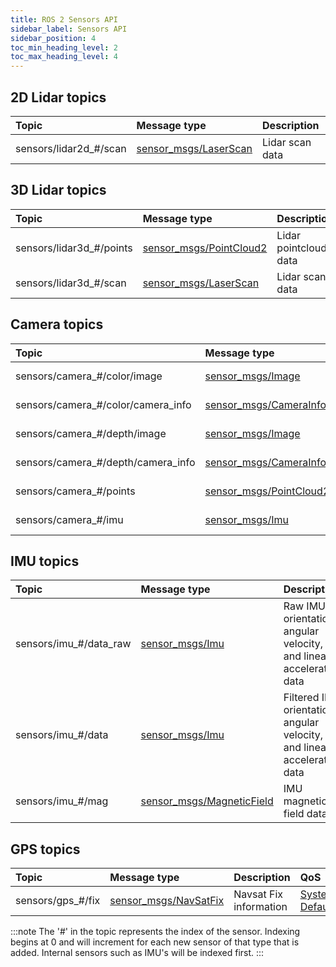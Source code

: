 ```yaml
---
title: ROS 2 Sensors API
sidebar_label: Sensors API
sidebar_position: 4
toc_min_heading_level: 2
toc_max_heading_level: 4
---
```


## 2D Lidar topics

| Topic                            | Message type                                                                                                 | Description     | QoS                                       |
| :------------------------------- | :----------------------------------------------------------------------------------------------------------- | :-------------- | :---------------------------------------- |
| sensors/lidar2d\_#/scan | [sensor_msgs/LaserScan](https://github.com/ros2/common_interfaces/blob/humble/sensor_msgs/msg/LaserScan.msg) | Lidar scan data | [System Default](overview#system-default) |

## 3D Lidar topics

| Topic                              | Message type                                                                                                     | Description           | QoS                                       |
| :--------------------------------- | :--------------------------------------------------------------------------------------------------------------- | :-------------------- | :---------------------------------------- |
| sensors/lidar3d\_#/points | [sensor_msgs/PointCloud2](https://github.com/ros2/common_interfaces/blob/humble/sensor_msgs/msg/PointCloud2.msg) | Lidar pointcloud data | [System Default](overview#system-default) |
| sensors/lidar3d\_#/scan   | [sensor_msgs/LaserScan](https://github.com/ros2/common_interfaces/blob/humble/sensor_msgs/msg/LaserScan.msg)     | Lidar scan data       | [System Default](overview#system-default) |

## Camera topics

| Topic                                        | Message type                                                                                                     | Description     | QoS                                       |
| :------------------------------------------- | :--------------------------------------------------------------------------------------------------------------- | :-------------- | :---------------------------------------- |
| sensors/camera\_#/color/image       | [sensor_msgs/Image](https://github.com/ros2/common_interfaces/blob/humble/sensor_msgs/msg/Image.msg)             | Raw RGB image   | [System Default](overview#system-default) |
| sensors/camera\_#/color/camera_info | [sensor_msgs/CameraInfo](https://github.com/ros2/common_interfaces/blob/humble/sensor_msgs/msg/CameraInfo.msg)   | Camera Info     | [System Default](overview#system-default) |
| sensors/camera\_#/depth/image       | [sensor_msgs/Image](https://github.com/ros2/common_interfaces/blob/humble/sensor_msgs/msg/Image.msg)             | Raw depth image | [System Default](overview#system-default) |
| sensors/camera\_#/depth/camera_info | [sensor_msgs/CameraInfo](https://github.com/ros2/common_interfaces/blob/humble/sensor_msgs/msg/CameraInfo.msg)   | Camera Info     | [System Default](overview#system-default) |
| sensors/camera\_#/points            | [sensor_msgs/PointCloud2](https://github.com/ros2/common_interfaces/blob/humble/sensor_msgs/msg/PointCloud2.msg) | Pointcloud data | [System Default](overview#system-default) |
| sensors/camera\_#/imu               | [sensor_msgs/Imu](https://github.com/ros2/common_interfaces/blob/humble/sensor_msgs/msg/Imu.msg)                 | IMU data        | [System Default](overview#system-default) |

## IMU topics

| Topic                            | Message type                                                                                                         | Description                                                              | QoS                                       |
| :------------------------------- | :------------------------------------------------------------------------------------------------------------------- | :----------------------------------------------------------------------- | :---------------------------------------- |
| sensors/imu\_#/data_raw | [sensor_msgs/Imu](https://github.com/ros2/common_interfaces/blob/humble/sensor_msgs/msg/Imu.msg)                     | Raw IMU orientation, angular velocity, and linear acceleration data      | [Sensor Data](overview#sensor-data)       |
| sensors/imu\_#/data     | [sensor_msgs/Imu](https://github.com/ros2/common_interfaces/blob/humble/sensor_msgs/msg/Imu.msg)                     | Filtered IMU orientation, angular velocity, and linear acceleration data | [System Default](overview#system-default) |
| sensors/imu\_#/mag      | [sensor_msgs/MagneticField](https://github.com/ros2/common_interfaces/blob/humble/sensor_msgs/msg/MagneticField.msg) | IMU magnetic field data                                                  | [System Default](overview#system-default) |

## GPS topics

| Topic                       | Message type                                                                                                 | Description            | QoS                                       |
| :-------------------------- | :----------------------------------------------------------------------------------------------------------- | :--------------------- | :---------------------------------------- |
| sensors/gps\_#/fix | [sensor_msgs/NavSatFix](https://github.com/ros2/common_interfaces/blob/humble/sensor_msgs/msg/NavSatFix.msg) | Navsat Fix information | [System Default](overview#system-default) |

:::note
The '#' in the topic represents the index of the sensor. Indexing begins at 0 and will increment for
each new sensor of that type that is added. Internal sensors such as IMU's will be indexed first.
:::
